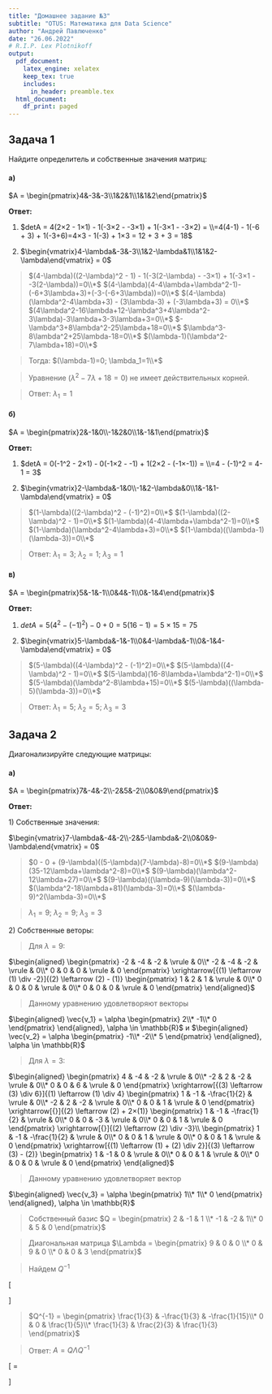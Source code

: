 ```yaml
---
title: "Домашнее задание №3"
subtitle: "OTUS: Математика для Data Science"
author: "Андрей Павлюченко"
date: "26.06.2022"
# R.I.P. Lex Plotnikoff
output:
  pdf_document:
    latex_engine: xelatex
    keep_tex: true
    includes:
      in_header: preamble.tex
  html_document:
    df_print: paged
---
```


## Задача 1

Найдите определитель и собственные значения матриц:

#### а)

$A = \begin{pmatrix}4&-3&-3\\1&2&1\\1&1&2\end{pmatrix}$

**Ответ:**

1)  $detA = 4(2×2 - 1×1) - 1(-3×2 - -3×1) + 1(-3×1 - -3×2) = \\=4(4-1) - 1(-6 + 3) + 1(-3+6)=4×3 - 1(-3) + 1×3 = 12 + 3 + 3 = 18$

2)  $\begin{vmatrix}4-\lambda&-3&-3\\1&2-\lambda&1\\1&1&2-\lambda\end{vmatrix} = 0$

  > $(4-\lambda)((2-\lambda)^2 - 1) - 1(-3(2-\lambda) - -3×1) + 1(-3×1 - -3(2-\lambda))=0\\*$
  >  $(4-\lambda)(4-4\lambda+\lambda^2-1)-(-6+3\lambda+3)+(-3-(-6+3\lambda))=0\\*$
  >  $(4-\lambda)(\lambda^2-4\lambda+3) - (3\lambda-3) + (-3\lambda+3) = 0\\*$
  >  $(4\lambda^2-16\lambda+12-\lambda^3+4\lambda^2-3\lambda)-3\lambda+3-3\lambda+3=0\\*$
  >  $-\lambda^3+8\lambda^2-25\lambda+18=0\\*$
  >  $\lambda^3-8\lambda^2+25\lambda-18=0\\*$
  >  $(\lambda-1)(\lambda^2-7\lambda+18)=0\\*$
    
  > Тогда: $(\lambda-1)=0; \lambda_1=1\\*$

  > Уравнение ($\lambda^2-7\lambda+18=0$) не имеет действительных корней.

  > Ответ: $\lambda_1=1$

#### б)

$A = \begin{pmatrix}2&-1&0\\-1&2&0\\1&-1&1\end{pmatrix}$

**Ответ:**

1)  $detA = 0(-1^2 - 2×1) - 0(-1×2 - -1) + 1(2×2 - (-1×-1)) = \\=4 - (-1)^2 = 4-1 = 3$

2)  $\begin{vmatrix}2-\lambda&-1&0\\-1&2-\lambda&0\\1&-1&1-\lambda\end{vmatrix} = 0$

  > $(1-\lambda)((2-\lambda)^2 - (-1)^2)=0\\*$
  > $(1-\lambda)((2-\lambda)^2 - 1)=0\\*$
  > $(1-\lambda)(4-4\lambda+\lambda^2-1)=0\\*$
  > $(1-\lambda)(\lambda^2-4\lambda+3)=0\\*$
  > $(1-\lambda)((\lambda-1)(\lambda-3))=0\\*$

  > Ответ: $\lambda_1=3$; $\lambda_2=1$; $\lambda_3=1$

#### в)

$A = \begin{pmatrix}5&-1&-1\\0&4&-1\\0&-1&4\end{pmatrix}$

**Ответ:**

1)  $detA = 5(4^2 - (-1)^2) - 0 + 0 = 5(16-1) = 5×15 = 75$

2)  $\begin{vmatrix}5-\lambda&-1&-1\\0&4-\lambda&-1\\0&-1&4-\lambda\end{vmatrix} = 0$

  > $(5-\lambda)((4-\lambda)^2 - (-1)^2)=0\\*$
  > $(5-\lambda)((4-\lambda)^2 - 1)=0\\*$
  > $(5-\lambda)(16-8\lambda+\lambda^2-1)=0\\*$
  > $(5-\lambda)(\lambda^2-8\lambda+15)=0\\*$
  > $(5-\lambda)((\lambda-5)(\lambda-3))=0\\*$

  > Ответ: $\lambda_1=5$; $\lambda_2=5$; $\lambda_3=3$

## Задача 2

Диагонализируйте следующие матрицы:

#### а)

$A = \begin{pmatrix}7&-4&-2\\-2&5&-2\\0&0&9\end{pmatrix}$

**Ответ:**

1) Собственные значения:

$\begin{vmatrix}7-\lambda&-4&-2\\-2&5-\lambda&-2\\0&0&9-\lambda\end{vmatrix} = 0$

  > $0 - 0 + (9-\lambda)((5-\lambda)(7-\lambda)-8)=0\\*$
  > $(9-\lambda)(35-12\lambda+\lambda^2-8)=0\\*$
  > $(9-\lambda)(\lambda^2-12\lambda+27)=0\\*$
  > $(9-\lambda)((\lambda-9)(\lambda-3))=0\\*$
  > $(\lambda^2-18\lambda+81)(\lambda-3)=0\\*$
  > $(\lambda-9)^2(\lambda-3)=0\\*$
  
  > $\lambda_1=9$; $\lambda_2=9$; $\lambda_3=3$

2) Собственные веторы:

  > Для $\lambda=9$:

$\begin{aligned}
\begin{pmatrix}
  -2 & -4 & -2 & \vrule & 0\\*
  -2 & -4 & -2 & \vrule & 0\\*
   0 &  0 &  0 & \vrule & 0
\end{pmatrix}
\xrightarrow[{(1) \leftarrow (1) \div -2}]{(2) \leftarrow (2) - (1)}
\begin{pmatrix}
  1 & 2 & 1 & \vrule & 0\\*
  0 & 0 & 0 & \vrule & 0\\*
  0 & 0 & 0 & \vrule & 0
\end{pmatrix}
\end{aligned}$

  > Данному уравнению удовлетворяют векторы

$\begin{aligned}
\vec{v_1} = \alpha
\begin{pmatrix}
  2\\*
  -1\\*
  0
\end{pmatrix}
\end{aligned}, \alpha \in \mathbb{R}$
и
$\begin{aligned}
\vec{v_2} = \alpha
\begin{pmatrix}
  -1\\*
  -2\\*
  5
\end{pmatrix}
\end{aligned}, \alpha \in \mathbb{R}$

> Для $\lambda=3$:

$\begin{aligned}
\begin{pmatrix}
  4  & -4 & -2 & \vrule & 0\\*
  -2 & 2  & -2 & \vrule & 0\\*
  0  &  0 &  6 & \vrule & 0
\end{pmatrix}
\xrightarrow[{(3) \leftarrow (3) \div 6}]{(1) \leftarrow (1) \div 4}
\begin{pmatrix}
  1 & -1 & -\frac{1}{2} & \vrule & 0\\*
  -2 & 2 & -2           & \vrule & 0\\*
  0 & 0  & 1            & \vrule & 0
\end{pmatrix}
\xrightarrow[{}]{(2) \leftarrow (2) + 2×(1)}
\begin{pmatrix}
  1 & -1 & -\frac{1}{2} & \vrule & 0\\*
  0 & 0  & -3           & \vrule & 0\\*
  0 & 0  & 1            & \vrule & 0
\end{pmatrix}
\xrightarrow[{}]{(2) \leftarrow (2) \div -3}\\
\begin{pmatrix}
  1 & -1 & -\frac{1}{2} & \vrule & 0\\*
  0 & 0  & 1            & \vrule & 0\\*
  0 & 0  & 1            & \vrule & 0
\end{pmatrix}
\xrightarrow[{(1) \leftarrow (1) + (2) \div 2}]{(3) \leftarrow (3) - (2)}
\begin{pmatrix}
  1 & -1 & 0 & \vrule & 0\\*
  0 & 0  & 1 & \vrule & 0\\*
  0 & 0  & 0 & \vrule & 0
\end{pmatrix}
\end{aligned}$

  > Данному уравнению удовлетворяет вектор

$\begin{aligned}
\vec{v_3} = \alpha
\begin{pmatrix}
  1\\*
  1\\*
  0
\end{pmatrix}
\end{aligned}, \alpha \in \mathbb{R}$

  > Собственный базис
  $Q = \begin{pmatrix}
    2  & -1 & 1 \\*
    -1 & -2 & 1\\*
    0  & 5  & 0
  \end{pmatrix}$
  
  > Диагональная матрица
  $\Lambda = \begin{pmatrix}
    9 & 0 & 0 \\*
    0 & 9 & 0 \\*
    0 & 0 & 3
  \end{pmatrix}$
  
  > Найдем $Q^{-1}$
  
\[\begin{aligned}
\begin{pmatrix}
  2  & -1 & 1 & \vrule & 1 & 0 & 0\\*
  -1 & -2 & 1 & \vrule & 0 & 1 & 0\\*
  0  &  5 & 0 & \vrule & 0 & 0 & 1
\end{pmatrix}
\xrightarrow[{(3) \leftrightarrow (2)}]{(1) \leftarrow (1) \div 2}
\begin{pmatrix}
  1  & -\frac{1}{2} & \frac{1}{2} & \vrule & \frac{1}{2} & 0 & 0\\*
  0  &  5 & 0 & \vrule & 0 & 0 & 1\\*
  -1 & -2 & 1 & \vrule & 0 & 1 & 0
\end{pmatrix}
\xrightarrow[{}]{(3) \leftarrow (3) + (1)}
\begin{pmatrix}
  1  & -\frac{1}{2} & \frac{1}{2} & \vrule & \frac{1}{2} & 0 & 0\\*
  0  &  5 & 0 & \vrule & 0 & 0 & 1\\*
  0 & -2\frac{1}{2} & 1\frac{1}{2} & \vrule & \frac{1}{2} & 1 & 0
\end{pmatrix}\\
\xrightarrow[{}]{(3) \leftarrow (3) + (2) \div 2}
\begin{pmatrix}
  1  & -\frac{1}{2} & \frac{1}{2} & \vrule & \frac{1}{2} & 0 & 0\\*
  0  &  5 & 0 & \vrule & 0 & 0 & 1\\*
  0 & 0 & 1\frac{1}{2} & \vrule & \frac{1}{2} & 1 & \frac{1}{2}
\end{pmatrix}
\xrightarrow[{(3) \leftarrow (3) \div 1,5}]{(2) \leftarrow (2) \div 5}
\begin{pmatrix}
  1  & -\frac{1}{2} & \frac{1}{2} & \vrule & \frac{1}{2} & 0 & 0\\*
  0  &  1 & 0 & \vrule & 0 & 0 & \frac{1}{5}\\*
  0 & 0 & 1 & \vrule & \frac{1}{3} & \frac{2}{3} & \frac{1}{3}
\end{pmatrix}
\xrightarrow[{}]{(1) \leftarrow 1 - (3) \div 2}\\
\begin{pmatrix}
  1  & -\frac{1}{2} & 0 & \vrule & \frac{1}{3} & -\frac{1}{3} & -\frac{1}{6}\\*
  0  &  1 & 0 & \vrule & 0 & 0 & \frac{1}{5}\\*
  0 & 0 & 1 & \vrule & \frac{1}{3} & \frac{2}{3} & \frac{1}{3}
\end{pmatrix}
\xrightarrow[{}]{(1) \leftarrow 1 + (2) \div 2}
\begin{pmatrix}
  1  & 0 & 0 & \vrule & \frac{1}{3} & -\frac{1}{3} & -\frac{1}{15}\\*
  0  &  1 & 0 & \vrule & 0 & 0 & \frac{1}{5}\\*
  0 & 0 & 1 & \vrule & \frac{1}{3} & \frac{2}{3} & \frac{1}{3}
\end{pmatrix}
\end{aligned}\]

  > $Q^{-1} = \begin{pmatrix}
    \frac{1}{3} & -\frac{1}{3} & -\frac{1}{15}\\*
    0 & 0 & \frac{1}{5}\\*
    \frac{1}{3} & \frac{2}{3} & \frac{1}{3}
  \end{pmatrix}$
  
  > Ответ: $A = Q \Lambda Q^{-1}$

\[\begin{pmatrix}7&-4&-2\\-2&5&-2\\0&0&9\end{pmatrix}=
\begin{pmatrix}
  2  & -1 & 1 \\*
  -1 & -2 & 1 \\*
  0  &  5 & 0
\end{pmatrix}
\begin{pmatrix}
  9 & 0 & 0 \\*
  0 & 9 & 0 \\*
  0 & 0 & 3
\end{pmatrix}
\begin{pmatrix}
  \frac{1}{3} & -\frac{1}{3} & -\frac{1}{15}\\*
  0           &  0           &  \frac{1}{5}\\*
  \frac{1}{3} &  \frac{2}{3} & \frac{1}{3}
\end{pmatrix}\]
